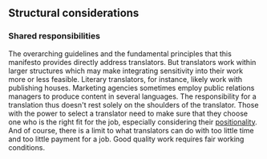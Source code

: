 ## Structural considerations

### Shared responsibilities

The overarching guidelines and the fundamental principles that this manifesto provides directly address translators. But translators work within larger structures which may make integrating sensitivity into their work more or less feasible. Literary translators, for instance, likely work with publishing houses. Marketing agencies sometimes employ public relations managers to produce content in several languages. The responsibility for a translation thus doesn't rest solely on the shoulders of the translator. Those with the power to select a translator need to make sure that they choose one who is the right fit for the job, especially considering their [positionality](#positionalities). And of course, there is a limit to what translators can do with too little time and too little payment for a job. Good quality work requires fair working conditions.
